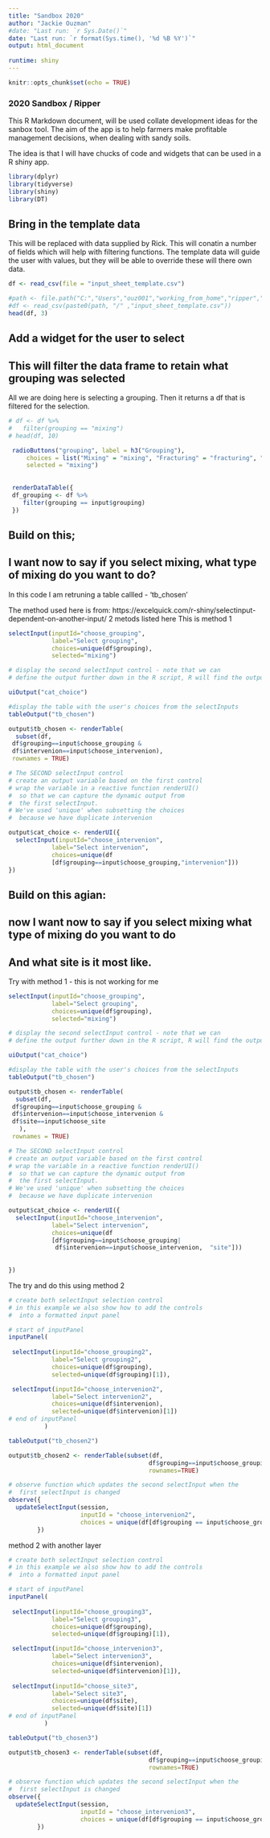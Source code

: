```yaml
---
title: "Sandbox 2020"
author: "Jackie Ouzman"
#date: "Last run: `r Sys.Date()`"
date: "Last run: `r format(Sys.time(), '%d %B %Y')`"
output: html_document
 
runtime: shiny
---
```


```r
knitr::opts_chunk$set(echo = TRUE)
```

### 2020 Sandbox / Ripper

This R Markdown document, will be used collate development ideas for the sanbox tool.
The aim of the app is to help farmers make profitable management decisions, when dealing with sandy soils.

The idea is that I will have chucks of code and widgets that can be used in a R shiny app.



```r
library(dplyr)
library(tidyverse)
library(shiny)
library(DT)
```

## Bring in the template data

This will be replaced with data supplied by Rick.
This will conatin a number of fields which will help with filtering functions.
The template data will guide the user with values, but they will be able to override these will there own data.

```r
df <- read_csv(file = "input_sheet_template.csv")

#path <- file.path("C:","Users","ouz001","working_from_home","ripper","2020")
#df <- read_csv(paste0(path, "/" ,"input_sheet_template.csv"))
head(df, 3)
```

## Add a widget for the user to select
## This will filter the data frame to retain what grouping was selected
All we are doing here is selecting a grouping. 
Then it returns a df that is filtered for the selection.


```r

# df <- df %>% 
#   filter(grouping == "mixing")
# head(df, 10)

 radioButtons("grouping", label = h3("Grouping"), 
     choices = list("Mixing" = "mixing", "Fracturing" = "fracturing", "Fix pH" = "fix_pH"),
     selected = "mixing")
    
 
 renderDataTable({
 df_grouping <- df %>% 
    filter(grouping == input$grouping)
 })


```

## Build on this;
## I want now to say if you select mixing, what type of mixing do you want to do?
In this code I am retruning a table callled - 'tb_chosen'

The method used here is from:
https://excelquick.com/r-shiny/selectinput-dependent-on-another-input/
2 metods listed here 
This is method 1


```r


selectInput(inputId="choose_grouping",
            label="Select grouping",
            choices=unique(df$grouping),
            selected="mixing")

# display the second selectInput control - note that we can
# define the output further down in the R script, R will find the output

uiOutput("cat_choice")

#display the table with the user's choices from the selectInputs
tableOutput("tb_chosen")

output$tb_chosen <- renderTable(
  subset(df,
 df$grouping==input$choose_grouping & 
 df$intervenion==input$choose_intervenion), 
 rownames = TRUE)

# The SECOND selectInput control
# create an output variable based on the first control
# wrap the variable in a reactive function renderUI() 
#  so that we can capture the dynamic output from
#  the first selectInput.
# We've used 'unique' when subsetting the choices
#  because we have duplicate intervenion

output$cat_choice <- renderUI({
  selectInput(inputId="choose_intervenion",
            label="Select intervenion",
            choices=unique(df 
            [df$grouping==input$choose_grouping,"intervenion"]))
})

```

## Build on this agian:
## now I want now to say if you select mixing what type of mixing do you want to do
## And what site is it most like.
 Try with method 1 - this is not working for me

```r


selectInput(inputId="choose_grouping",
            label="Select grouping",
            choices=unique(df$grouping),
            selected="mixing")

# display the second selectInput control - note that we can
# define the output further down in the R script, R will find the output

uiOutput("cat_choice")

#display the table with the user's choices from the selectInputs
tableOutput("tb_chosen")

output$tb_chosen <- renderTable(
  subset(df,
 df$grouping==input$choose_grouping & 
 df$intervenion==input$choose_intervenion &
 df$site==input$choose_site
   ), 
 rownames = TRUE)

# The SECOND selectInput control
# create an output variable based on the first control
# wrap the variable in a reactive function renderUI() 
#  so that we can capture the dynamic output from
#  the first selectInput.
# We've used 'unique' when subsetting the choices
#  because we have duplicate intervenion

output$cat_choice <- renderUI({
  selectInput(inputId="choose_intervenion",
            label="Select intervenion",
            choices=unique(df 
            [df$grouping==input$choose_grouping|
             df$intervenion==input$choose_intervenion,  "site"]))
  
  
})

```

The try and do this using method 2 




```r

# create both selectInput selection control
# in this example we also show how to add the controls
#  into a formatted input panel

# start of inputPanel
inputPanel(
 
 selectInput(inputId="choose_grouping2",
            label="Select grouping2",
            choices=unique(df$grouping),
            selected=unique(df$grouping)[1]),

 selectInput(inputId="choose_intervenion2",
            label="Select intervenion2",
            choices=unique(df$intervenion),
            selected=unique(df$intervenion)[1])
# end of inputPanel
          )

tableOutput("tb_chosen2")

output$tb_chosen2 <- renderTable(subset(df,
                                       df$grouping==input$choose_grouping2 &                                                           df$intervenion==input$choose_intervenion2), 
                                       rownames=TRUE)

# observe function which updates the second selectInput when the 
#  first selectInput is changed
observe({
  updateSelectInput(session,
                    inputId = "choose_intervenion2",
                    choices = unique(df[df$grouping == input$choose_grouping2, "intervenion"]))
        })
```

method 2 with another layer

```r

# create both selectInput selection control
# in this example we also show how to add the controls
#  into a formatted input panel

# start of inputPanel
inputPanel(
 
 selectInput(inputId="choose_grouping3",
            label="Select grouping3",
            choices=unique(df$grouping),
            selected=unique(df$grouping)[1]),

 selectInput(inputId="choose_intervenion3",
            label="Select intervenion3",
            choices=unique(df$intervenion),
            selected=unique(df$intervenion)[1]),
 
 selectInput(inputId="choose_site3",
            label="Select site3",
            choices=unique(df$site),
            selected=unique(df$site)[1])
# end of inputPanel
          )

tableOutput("tb_chosen3")

output$tb_chosen3 <- renderTable(subset(df,
                                       df$grouping==input$choose_grouping3 &                                                           df$intervenion==input$choose_intervenion3), 
                                       rownames=TRUE)

# observe function which updates the second selectInput when the 
#  first selectInput is changed
observe({
  updateSelectInput(session,
                    inputId = "choose_intervenion3",
                    choices = unique(df[df$grouping == input$choose_grouping3, "intervenion"]))
        })
```
